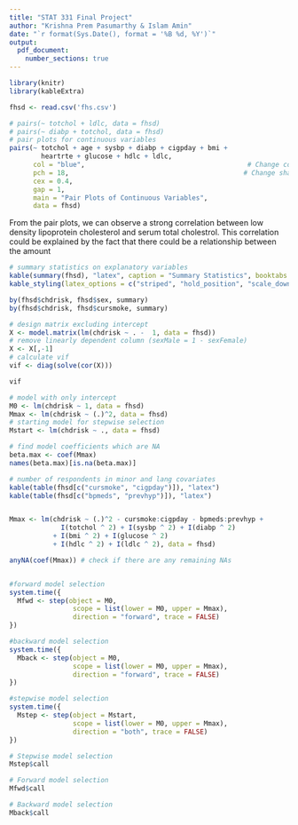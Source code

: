 ```yaml
---
title: "STAT 331 Final Project"
author: "Krishna Prem Pasumarthy & Islam Amin"
date: "`r format(Sys.Date(), format = '%B %d, %Y')`"
output:
  pdf_document:
    number_sections: true
---
```


\section{Summary}




\section{Descriptive Statistics}


```r

library(knitr)
library(kableExtra)

fhsd <- read.csv('fhs.csv')

# pairs(~ totchol + ldlc, data = fhsd)
# pairs(~ diabp + totchol, data = fhsd)
# pair plots for continuous variables
pairs(~ totchol + age + sysbp + diabp + cigpday + bmi + 
        heartrte + glucose + hdlc + ldlc, 
      col = "blue",                                         # Change color
      pch = 18,                                            # Change shape of points
      cex = 0.4,
      gap = 1,
      main = "Pair Plots of Continuous Variables",
      data = fhsd)
```

From the pair plots, we can observe a strong correlation between low density lipoprotein cholesterol and serum total cholestrol. This correlation could be explained by the fact that there could be a relationship between
the amount 

```r
# summary statistics on explanatory variables
kable(summary(fhsd), "latex", caption = "Summary Statistics", booktabs = T) %>%
kable_styling(latex_options = c("striped", "hold_position", "scale_down"))

by(fhsd$chdrisk, fhsd$sex, summary)
by(fhsd$chdrisk, fhsd$cursmoke, summary)
```



```r
# design matrix excluding intercept
X <- model.matrix(lm(chdrisk ~ . -  1, data = fhsd))
# remove linearly dependent column (sexMale = 1 - sexFemale)
X <- X[,-1]
# calculate vif
vif <- diag(solve(cor(X)))

vif
```

\section{Candidate Models}


```r
# model with only intercept
M0 <- lm(chdrisk ~ 1, data = fhsd)
Mmax <- lm(chdrisk ~ (.)^2, data = fhsd)
# starting model for stepwise selection
Mstart <- lm(chdrisk ~ ., data = fhsd) 

# find model coefficients which are NA
beta.max <- coef(Mmax)
names(beta.max)[is.na(beta.max)]

# number of respondents in minor and lang covariates
kable(table(fhsd[c("cursmoke", "cigpday")]), "latex")
kable(table(fhsd[c("bpmeds", "prevhyp")]), "latex")


Mmax <- lm(chdrisk ~ (.)^2 - cursmoke:cigpday - bpmeds:prevhyp + 
             I(totchol ^ 2) + I(sysbp ^ 2) + I(diabp ^ 2) 
           + I(bmi ^ 2) + I(glucose ^ 2)
           + I(hdlc ^ 2) + I(ldlc ^ 2), data = fhsd)

anyNA(coef(Mmax)) # check if there are any remaining NAs


#forward model selection
system.time({
  Mfwd <- step(object = M0,
                scope = list(lower = M0, upper = Mmax),
                direction = "forward", trace = FALSE)
})

#backward model selection
system.time({
  Mback <- step(object = M0,
                scope = list(lower = M0, upper = Mmax),
                direction = "forward", trace = FALSE)
})

#stepwise model selection
system.time({
  Mstep <- step(object = Mstart,
                scope = list(lower = M0, upper = Mmax),
                direction = "both", trace = FALSE)
})

# Stepwise model selection
Mstep$call

# Forward model selection
Mfwd$call

# Backward model selection
Mback$call

```


\section{Model Diagnostics}


\section{Model Selection}


\section{Discussion}



